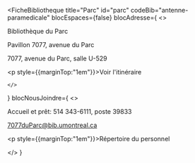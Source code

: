 
<FicheBibliotheque
  title="Parc"
  id="parc"
  codeBib="antenne-paramedicale"
  blocEspaces={false}
  blocAdresse={
    <>
      <p>Bibliothèque du Parc</p>
      <p>Pavillon 7077, avenue du Parc</p>
      <p>7077, avenue du Parc, salle U-529</p>
      <p style={{marginTop:"1em"}}><Link to="https://www.google.com/maps/place/7077+Park+Ave,+Montreal,+QC+H3N+1X7,+Canada/@45.529968,-73.620079,15z/data=!4m6!3m5!1s0x4cc9190c5700fc5d:0x866f7fddd5daea6b!8m2!3d45.5299681!4d-73.6200789!16s%2Fg%2F11csh49b37?hl=en&entry=ttu&g_ep=EgoyMDI1MDQxNC4xIKXMDSoASAFQAw%3D%3D" Icon={ArrowSquareOutIcon}>Voir l'itinéraire</Link></p>
      
    </>
  }
  blocNousJoindre={
    <>
      <p>Accueil et prêt: 514 343-6111, poste 39833</p>
      <p><Link to="mailto7077duParc@bib.umontreal.ca">7077duParc@bib.umontreal.ca</Link></p>
      <p style={{marginTop:"1em"}}><Link to="../nous-joindre/notre-equipe/#parc" Icon>Répertoire du personnel</Link></p>
    </>
  }
>

</FicheBibliotheque>